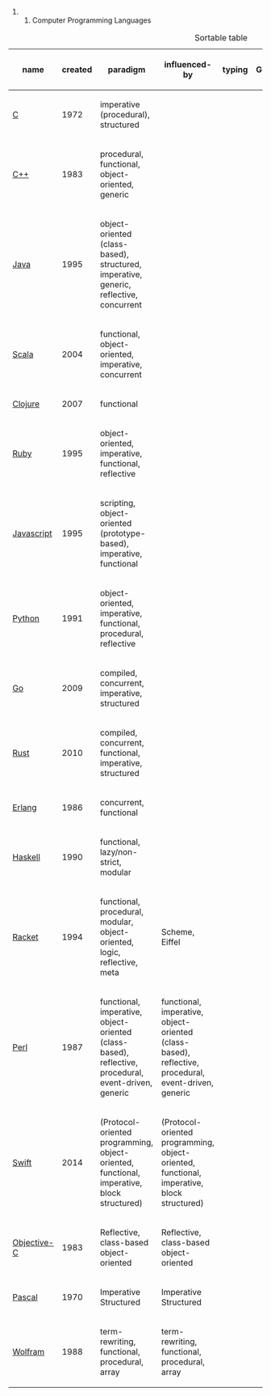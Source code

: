 ## Computer Programming Languages

{| class="wikitable sortable"
|+ Sortable table
|-
! scope="col" | name
! scope="col" | created
! scope="col" | paradigm
! scope="col" | influenced-by
! scope="col" | typing
! scope="col" | GC
! scope="col" | tail call
! scope="col" | function definition
|-
| [[C_(programming_language)|C]]
| 1972
| imperative (procedural), structured
|
|
|
|
| `int main ( int argc , char *argv[]) {}`
|-
| [[C%2B%2B|C++]]
| 1983
| procedural, functional, object-oriented, generic
|
|
|
|
|
|-
| [[Java_(programming_language)|Java]]
| 1995
| object-oriented (class-based), structured, imperative, generic, reflective, concurrent
|
|
|
|
|
|-
| [[Scala_(programming_language)|Scala]]
| 2004
| functional, object-oriented, imperative, concurrent
|
|
|
|
|
|-
| [[Clojure|Clojure]]
| 2007
| functional
|
|
|
|
|
|-
| [[Ruby_(programming_language)|Ruby]]
| 1995
| object-oriented, imperative, functional, reflective
|
|
|
|
|
|-
| [[JavaScript|Javascript]]
| 1995
| scripting, object-oriented (prototype-based), imperative, functional
|
|
|
|
|
|-
| [[Python_(programming_language)|Python]]
| 1991
| object-oriented, imperative, functional, procedural, reflective
|
|
|
|
| `def main(*args, **kwargs):`
|-
| [[Go_(programming_language)|Go]]
| 2009
| compiled, concurrent, imperative, structured
|
|
|
|
|
|-
| [[Rust_(programming_language)|Rust]]
| 2010
| compiled, concurrent, functional, imperative, structured
|
|
|
|
|
|-
| [[Erlang_(programming_language)|Erlang]]
| 1986
| concurrent, functional
|
|
|
|
|
|-
| [[Haskell_(programming_language)|Haskell]]
| 1990
| functional, lazy/non-strict, modular
|
|
|
|
|
|-
| [[Racket_(programming_language)|Racket]]
| 1994
| functional, procedural, modular, object-oriented, logic, reflective, meta
| Scheme, Eiffel
|
|
| Dynamic, strong, static
| [lambda](https://docs.racket-lang.org/guide/lambda.html), [define](https://docs.racket-lang.org/guide/define.html)
|-
| [[Perl_6|Perl]]
| 1987
| functional, imperative, object-oriented (class-based), reflective, procedural, event-driven, generic
| functional, imperative, object-oriented (class-based), reflective, procedural, event-driven, generic
|
|
|
|
|-
| [[Swift_(programming_language)|Swift]]
| 2014
| (Protocol-oriented programming, object-oriented, functional, imperative, block structured)
| (Protocol-oriented programming, object-oriented, functional, imperative, block structured)
|
|
|
|
|-
| [[Objective-C|Objective-C]]
| 1983
| Reflective, class-based object-oriented
| Reflective, class-based object-oriented
|
|
|
|
|-
| [[Pascal_(programming_language)|Pascal]]
| 1970
| Imperative Structured
| Imperative Structured
|
|
|
|
|-
| [[Wolfram_Language|Wolfram]]
| 1988
| term-rewriting, functional, procedural, array
| term-rewriting, functional, procedural, array
|
|
|
|}
